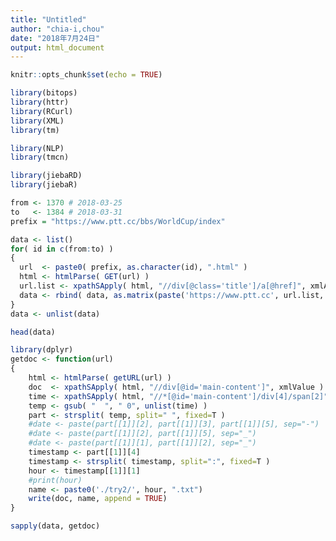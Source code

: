 ```yaml
---
title: "Untitled"
author: "chia-i,chou"
date: "2018年7月24日"
output: html_document
---
```


```r
knitr::opts_chunk$set(echo = TRUE)
```

```r
library(bitops)
library(httr)
library(RCurl)
library(XML)
library(tm)
```

```r
library(NLP)
library(tmcn)
```

```r
library(jiebaRD)
library(jiebaR)
```

```r
from <- 1370 # 2018-03-25
to   <- 1384 # 2018-03-31
prefix = "https://www.ptt.cc/bbs/WorldCup/index"

data <- list()
for( id in c(from:to) )
{
  url  <- paste0( prefix, as.character(id), ".html" )
  html <- htmlParse( GET(url) )
  url.list <- xpathSApply( html, "//div[@class='title']/a[@href]", xmlAttrs )
  data <- rbind( data, as.matrix(paste('https://www.ptt.cc', url.list, sep='')) )
}
data <- unlist(data)

head(data)
```

```r
library(dplyr)
getdoc <- function(url)
{
    html <- htmlParse( getURL(url) )
    doc  <- xpathSApply( html, "//div[@id='main-content']", xmlValue )
    time <- xpathSApply( html, "//*[@id='main-content']/div[4]/span[2]", xmlValue )
    temp <- gsub( "  ", " 0", unlist(time) )
    part <- strsplit( temp, split=" ", fixed=T )
    #date <- paste(part[[1]][2], part[[1]][3], part[[1]][5], sep="-")
    #date <- paste(part[[1]][2], part[[1]][5], sep="_")
    #date <- paste(part[[1]][1], part[[1]][2], sep="_")
    timestamp <- part[[1]][4]
    timestamp <- strsplit( timestamp, split=":", fixed=T )
    hour <- timestamp[[1]][1]
    #print(hour)
    name <- paste0('./try2/', hour, ".txt")
    write(doc, name, append = TRUE)
}

sapply(data, getdoc)
```
